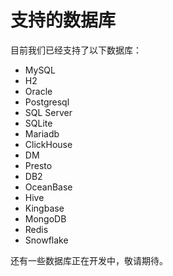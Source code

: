# 支持的数据库

目前我们已经支持了以下数据库：

- MySQL
- H2
- Oracle
- Postgresql
- SQL Server
- SQLite
- Mariadb
- ClickHouse
- DM
- Presto
- DB2
- OceanBase
- Hive
- Kingbase
- MongoDB
- Redis
- Snowflake

还有一些数据库正在开发中，敬请期待。



